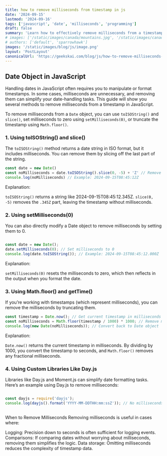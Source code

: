 ```yaml
---
title: how to remove milliseconds from timestamp in js
date: '2024-09-15'
lastmod: '2024-09-16'
tags: ['javascript', 'date', 'milliseconds', 'programming']
draft: false
summary: 'Learn how to effectively remove milliseconds from a timestamp in JavaScript using methods like toISOString(), setMilliseconds(0), and Math.floor().'
# images: ['/static/images/canada/mountains.jpg', '/static/images/canada/toronto.jpg']
# authors: ['default', 'sparrowhawk']
images: '/static/images/blog/js/image.png'
layout: 'PostLayout'
canonicalUrl: 'https://geekskai.com/blog/js/how-to-remove-milliseconds-from-timestamp-in-js/'
---
```



## Date Object in JavaScript
Handling dates in JavaScript often requires you to manipulate or format timestamps. In some cases, milliseconds are unnecessary, and removing them can simplify your date-handling tasks. This guide will show you several methods to remove milliseconds from a timestamp in JavaScript.

To remove milliseconds from a `Date` object, you can use `toISOString()` and `slice()`, set milliseconds to zero using `setMilliseconds(0)`, or truncate the timestamp using `Math.floor()`.


### 1. Using toISOString() and slice()

The `toISOString()` method returns a date string in ISO format, but it includes milliseconds. You can remove them by slicing off the last part of the string.

```javascript
const date = new Date()
const noMilliseconds = date.toISOString().slice(0, -5) + 'Z' // Remove milliseconds
console.log(noMilliseconds) // Example: 2024-09-15T08:45:12Z
```

Explanation:

`toISOString()` returns a string like 2024-09-15T08:45:12.345Z.
`slice(0, -5)` removes the `.345Z` part, leaving the timestamp without milliseconds.

### 2. Using setMilliseconds(0)

You can also directly modify a Date object to remove milliseconds by setting them to 0.

```javascript

const date = new Date();
date.setMilliseconds(0); // Set milliseconds to 0
console.log(date.toISOString()); // Example: 2024-09-15T08:45:12.000Z
```

Explanation:

`setMilliseconds(0)` resets the milliseconds to zero, which then reflects in the output when you format the date.

### 3. Using Math.floor() and getTime()
If you’re working with timestamps (which represent milliseconds), you can remove the milliseconds by truncating them.

```javascript
const timestamp = Date.now(); // Get current timestamp in milliseconds
const noMilliseconds = Math.floor(timestamp / 1000) * 1000; // Remove milliseconds
console.log(new Date(noMilliseconds)); // Convert back to Date object

```
Explanation:

`Date.now()` returns the current timestamp in milliseconds.
By dividing by 1000, you convert the timestamp to seconds, and `Math.floor()` removes any fractional milliseconds.


### 4. Using Custom Libraries Like Day.js
Libraries like Day.js and Moment.js can simplify date formatting tasks. Here’s an example using Day.js to remove milliseconds:

```javascript

const dayjs = require('dayjs');
console.log(dayjs().format('YYYY-MM-DDTHH:mm:ssZ')); // No milliseconds
    
```
When to Remove Milliseconds
Removing milliseconds is useful in cases where:

Logging: Precision down to seconds is often sufficient for logging events.
Comparisons: If comparing dates without worrying about milliseconds, removing them simplifies the logic.
Data storage: Omitting milliseconds reduces the complexity of timestamp data.











